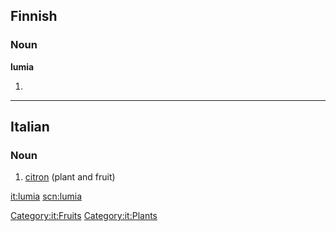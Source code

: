 ==Finnish==

===Noun===
'''lumia'''

# {{fi-form of|type=noun|case=partitive|pl=plural|[[lumi]]}}

----

==Italian==

===Noun===
{{it-noun|lumi|f|a|e}}

# [[citron]] (plant and fruit)

[[Category:it:Fruits]]
[[Category:it:Plants]]

[[it:lumia]]
[[scn:lumia]]